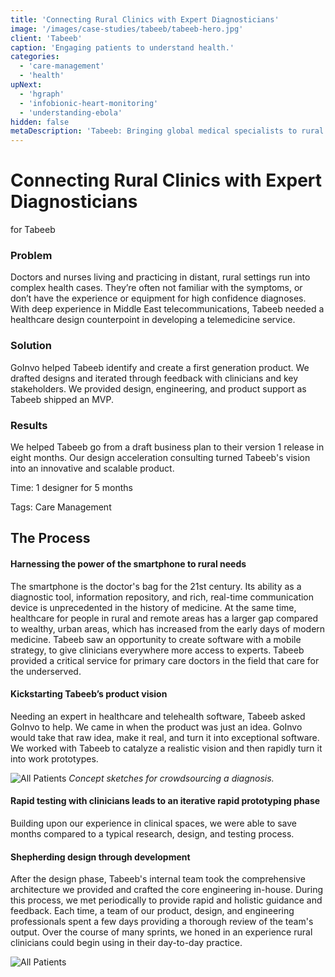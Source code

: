 ```yaml
---
title: 'Connecting Rural Clinics with Expert Diagnosticians'
image: '/images/case-studies/tabeeb/tabeeb-hero.jpg'
client: 'Tabeeb'
caption: 'Engaging patients to understand health.'
categories:
  - 'care-management'
  - 'health'
upNext:
  - 'hgraph'
  - 'infobionic-heart-monitoring'
  - 'understanding-ebola'
hidden: false
metaDescription: 'Tabeeb: Bringing global medical specialists to rural communities with the flick of a finger.'
---
```



# Connecting Rural Clinics with Expert Diagnosticians

for Tabeeb

### Problem

Doctors and nurses living and practicing in distant, rural settings run into complex health cases. They’re often not familiar with the symptoms, or don’t have the experience or equipment for high confidence diagnoses. With deep experience in Middle East telecommunications, Tabeeb needed a healthcare design counterpoint in developing a telemedicine service.

### Solution

GoInvo helped Tabeeb identify and create a first generation product. We drafted designs and iterated through feedback with clinicians and key stakeholders. We provided design, engineering, and product support as Tabeeb shipped an MVP.

### Results

We helped Tabeeb go from a draft business plan to their version 1 release in eight months. Our design acceleration consulting turned Tabeeb's vision into an innovative and scalable product.

<span class="text--uppercase text--gray text--bold text--spacing text--md">Time:</span> 1 designer for 5 months

<span class="text--uppercase text--gray text--bold text--spacing text--md">Tags:</span> Care Management

<Divider />

## The Process

#### Harnessing the power of the smartphone to rural needs

The smartphone is the doctor's bag for the 21st century. Its ability as a diagnostic tool, information repository, and rich, real-time communication device is unprecedented in the history of medicine. At the same time, healthcare for people in rural and remote areas has a larger gap compared to wealthy, urban areas, which has increased from the early days of modern medicine. Tabeeb saw an opportunity to create software with a mobile strategy, to give clinicians everywhere more access to experts. Tabeeb provided a critical service for primary care doctors in the field that care for the underserved.

#### Kickstarting Tabeeb’s product vision

Needing an expert in healthcare and telehealth software, Tabeeb asked GoInvo to help. We came in when the product was just an idea. GoInvo would take that raw idea, make it real, and turn it into exceptional software. We worked with Tabeeb to catalyze a realistic vision and then rapidly turn it into work prototypes.

![All Patients](/images/case-studies/tabeeb/tabeeb-sketch.jpg)
_Concept sketches for crowdsourcing a diagnosis._

#### Rapid testing with clinicians leads to an iterative rapid prototyping phase

Building upon our experience in clinical spaces, we were able to save months compared to a typical research, design, and testing process.

#### Shepherding design through development

After the design phase, Tabeeb's internal team took the comprehensive architecture we provided and crafted the core engineering in-house. During this process, we met periodically to provide rapid and holistic guidance and feedback. Each time, a team of our product, design, and engineering professionals spent a few days providing a thorough review of the team's output. Over the course of many sprints, we honed in an experience rural clinicians could begin using in their day-to-day practice.

![All Patients](/images/case-studies/tabeeb/tabeeb-workflow.jpg)
